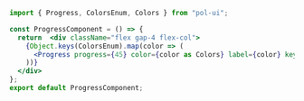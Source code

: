 ```jsx
import { Progress, ColorsEnum, Colors } from "pol-ui";

const ProgressComponent = () => {
  return  <div className="flex gap-4 flex-col">
    {Object.keys(ColorsEnum).map(color => (
      <Progress progress={45} color={color as Colors} label={color} key={color} />
    ))}
  </div>
};
export default ProgressComponent;
```
